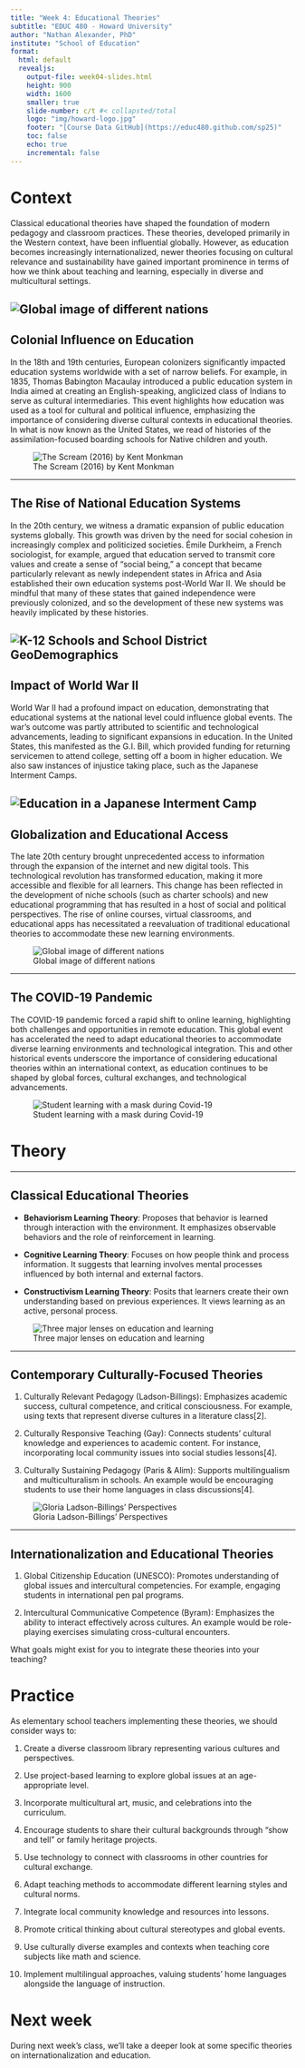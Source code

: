 ```yaml
---
title: "Week 4: Educational Theories"
subtitle: "EDUC 480 - Howard University"
author: "Nathan Alexander, PhD"
institute: "School of Education"
format: 
  html: default
  revealjs:
    output-file: week04-slides.html
    height: 900
    width: 1600
    smaller: true
    slide-number: c/t #< collapsted/total
    logo: "img/howard-logo.jpg"
    footer: "[Course Data GitHub](https://educ480.github.com/sp25)"
    toc: false
    echo: true
    incremental: false
---
```


# Context

Classical educational theories have shaped the foundation of modern pedagogy and classroom practices. These theories, developed primarily in the Western context, have been influential globally. However, as education becomes increasingly internationalized, newer theories focusing on cultural relevance and sustainability have gained important prominence in terms of how we think about teaching and learning, especially in diverse and multicultural settings.

![Global image of different nations](/img/culture.jpg)
---

## Colonial Influence on Education

In the 18th and 19th centuries, European colonizers significantly impacted education systems worldwide with a set of narrow beliefs. For example, in 1835, Thomas Babington Macaulay introduced a public education system in India aimed at creating an English-speaking, anglicized class of Indians to serve as cultural intermediaries. This event highlights how education was used as a tool for cultural and political influence, emphasizing the importance of considering diverse cultural contexts in educational theories. In what is now known as the United States, we read of histories of the assimilation-focused boarding schools for Native children and youth.

![The Scream (2016) by Kent Monkman](/img/colonial.jpg)

---

## The Rise of National Education Systems

In the 20th century, we witness a dramatic expansion of public education systems globally. This growth was driven by the need for social cohesion in increasingly complex and politicized societies. Émile Durkheim, a French sociologist, for example, argued that education served to transmit core values and create a sense of "social being," a concept that became particularly relevant as newly independent states in Africa and Asia established their own education systems post-World War II. We should be mindful that many of these states that gained independence were previously colonized, and so the development of these new systems was heavily implicated by these histories.

![K-12 Schools and School District GeoDemographics](/img/districts.gif)
---

## Impact of World War II

World War II had a profound impact on education, demonstrating that educational systems at the national level could influence global events. The war's outcome was partly attributed to scientific and technological advancements, leading to significant expansions in education. In the United States, this manifested as the G.I. Bill, which provided funding for returning servicemen to attend college, setting off a boom in higher education. We also saw instances of injustice taking place, such as the Japanese Interment Camps.

![Education in a Japanese Interment Camp](/img/japanese-camps.jpg)
---

## Globalization and Educational Access

The late 20th century brought unprecedented access to information through the expansion of the internet and new digital tools. This technological revolution has transformed education, making it more accessible and flexible for all learners. This change has been reflected in the development of niche schools (such as charter schools) and new educational programming that has resulted in a host of social and political perspectives. The rise of online courses, virtual classrooms, and educational apps has necessitated a reevaluation of traditional educational theories to accommodate these new learning environments.

![Global image of different nations](/img/global-circle.jpg)

---

## The COVID-19 Pandemic

The COVID-19 pandemic forced a rapid shift to online learning, highlighting both challenges and opportunities in remote education. This global event has accelerated the need to adapt educational theories to accommodate diverse learning environments and technological integration. This and other historical events underscore the importance of considering educational theories within an international context, as education continues to be shaped by global forces, cultural exchanges, and technological advancements.

![Student learning with a mask during Covid-19](/img/covid.jpg)

# Theory

---

## Classical Educational Theories

- **Behaviorism Learning Theory**: Proposes that behavior is learned through interaction with the environment. It emphasizes observable behaviors and the role of reinforcement in learning.

- **Cognitive Learning Theory**: Focuses on how people think and process information. It suggests that learning involves mental processes influenced by both internal and external factors.

- **Constructivism Learning Theory**: Posits that learners create their own understanding based on previous experiences. It views learning as an active, personal process.

![Three major lenses on education and learning](/img/major-theories.png)

---

## Contemporary Culturally-Focused Theories

1. Culturally Relevant Pedagogy (Ladson-Billings): Emphasizes academic success, cultural competence, and critical consciousness. For example, using texts that represent diverse cultures in a literature class[2].

2. Culturally Responsive Teaching (Gay): Connects students' cultural knowledge and experiences to academic content. For instance, incorporating local community issues into social studies lessons[4].

3. Culturally Sustaining Pedagogy (Paris & Alim): Supports multilingualism and multiculturalism in schools. An example would be encouraging students to use their home languages in class discussions[4].

![Gloria Ladson-Billings' Perspectives](/img/ladson.jpg)

---

## Internationalization and Educational Theories

1. Global Citizenship Education (UNESCO): Promotes understanding of global issues and intercultural competencies. For example, engaging students in international pen pal programs.

2. Intercultural Communicative Competence (Byram): Emphasizes the ability to interact effectively across cultures. An example would be role-playing exercises simulating cross-cultural encounters.

What goals might exist for you to integrate these theories into your teaching?

# Practice

As elementary school teachers implementing these theories, we should consider ways to:

1. Create a diverse classroom library representing various cultures and perspectives.

2. Use project-based learning to explore global issues at an age-appropriate level.

3. Incorporate multicultural art, music, and celebrations into the curriculum.

4. Encourage students to share their cultural backgrounds through "show and tell" or family heritage projects.

5. Use technology to connect with classrooms in other countries for cultural exchange.

6. Adapt teaching methods to accommodate different learning styles and cultural norms.

7. Integrate local community knowledge and resources into lessons.

8. Promote critical thinking about cultural stereotypes and global events.

9. Use culturally diverse examples and contexts when teaching core subjects like math and science.

10. Implement multilingual approaches, valuing students' home languages alongside the language of instruction.

# Next week

During next week's class, we'll take a deeper look at some specific theories on internationalization and education.
